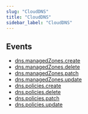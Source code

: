 ```yaml
---
slug: "CloudDNS"
title: "CloudDNS"
sidebar_label: "CloudDNS"
---
```


## Events

- [dns.managedZones.create](/gcp/threats/clouddns/rules/dns.managedzones.create)
- [dns.managedZones.delete](/gcp/threats/clouddns/rules/dns.managedzones.delete)
- [dns.managedZones.patch](/gcp/threats/clouddns/rules/dns.managedzones.patch)
- [dns.managedZones.update](/gcp/threats/clouddns/rules/dns.managedzones.update)
- [dns.policies.create](/gcp/threats/clouddns/rules/dns.policies.create)
- [dns.policies.delete](/gcp/threats/clouddns/rules/dns.policies.delete)
- [dns.policies.patch](/gcp/threats/clouddns/rules/dns.policies.patch)
- [dns.policies.update](/gcp/threats/clouddns/rules/dns.policies.update)

